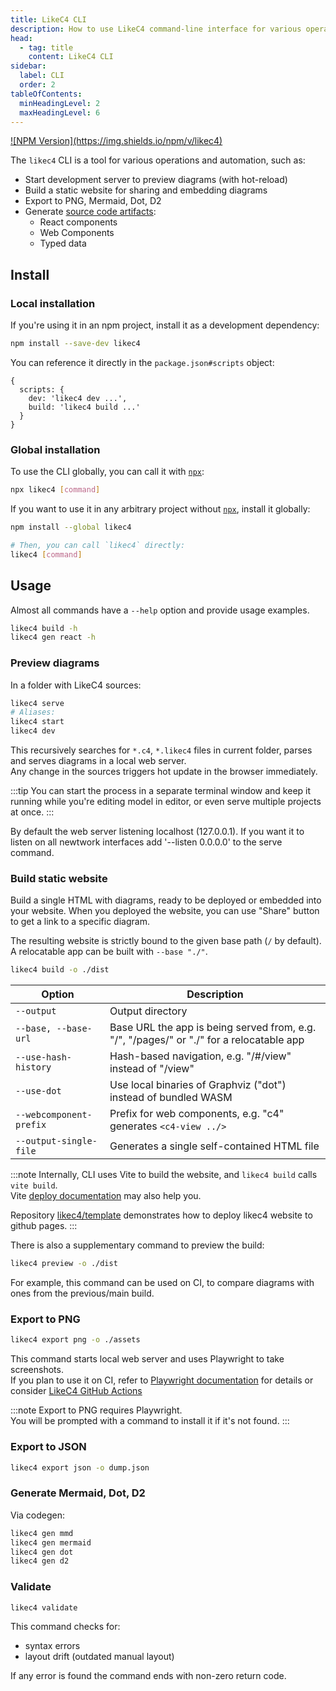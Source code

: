 ```yaml
---
title: LikeC4 CLI
description: How to use LikeC4 command-line interface for various operations and automation.
head:
  - tag: title
    content: LikeC4 CLI
sidebar:
  label: CLI
  order: 2
tableOfContents:
  minHeadingLevel: 2
  maxHeadingLevel: 6  
---
```



<p>
<a href="https://www.npmjs.com/package/likec4" target="_blank">![NPM Version](https://img.shields.io/npm/v/likec4)</a>
</p>

The `likec4` CLI is a tool for various operations and automation, such as:

- Start development server to preview diagrams (with hot-reload)
- Build a static website for sharing and embedding diagrams
- Export to PNG, Mermaid, Dot, D2
- Generate [source code artifacts](/tooling/code-generation/react/):
  - React components
  - Web Components
  - Typed data

## Install

### Local installation

If you're using it in an npm project, install it as a development dependency:

```sh npm2yarn
npm install --save-dev likec4
```

You can reference it directly in the `package.json#scripts` object:

```json5
{
  scripts: {
    dev: 'likec4 dev ...',
    build: 'likec4 build ...'
  }
}
```

### Global installation

To use the CLI globally, you can call it with [`npx`](https://docs.npmjs.com/cli/v10/commands/npx):

```sh
npx likec4 [command]
```

If you want to use it in any arbitrary project without [`npx`](https://docs.npmjs.com/cli/v10/commands/npx), install it globally:

```sh
npm install --global likec4

# Then, you can call `likec4` directly:
likec4 [command]
```                                                     

## Usage

Almost all commands have a `--help` option and provide usage examples.

```sh
likec4 build -h
likec4 gen react -h
```



### Preview diagrams

In a folder with LikeC4 sources:

```sh
likec4 serve
# Aliases:
likec4 start
likec4 dev
```

This recursively searches for `*.c4`, `*.likec4` files in current folder, parses and serves diagrams in a local web server.  
Any change in the sources triggers hot update in the browser immediately.

:::tip
You can start the process in a separate terminal window and keep it running while you're editing model in editor, or even serve multiple projects at once.
:::

<Aside type="caution">
By default the web server listening localhost (127.0.0.1). If you want it to listen on all newtwork interfaces add '--listen 0.0.0.0' to the serve command.
</Aside>

### Build static website

Build a single HTML with diagrams, ready to be deployed or embedded into your website.
When you deployed the website, you can use "Share" button to get a link to a specific diagram.

The resulting website is strictly bound to the given base path (`/` by default).
A relocatable app can be built with `--base "./"`.

```sh
likec4 build -o ./dist
```

| Option                  | Description                                                                                           |
| ----------------------- | ----------------------------------------------------------------------------------------------------- |
| `--output`              | Output directory                                                                                      |
| `--base, --base-url`    | Base URL the app is being served from, e.g. "/", "/pages/" or "./" for a relocatable app              |
| `--use-hash-history`    | Hash-based navigation, e.g. "/#/view" instead of "/view"                                              |
| `--use-dot`             | Use local binaries of Graphviz ("dot") instead of bundled WASM                                        |
| `--webcomponent-prefix` | Prefix for web components, e.g. "c4" generates `<c4-view ../>`                                        |
| `--output-single-file`  | Generates a single self-contained HTML file                                                           |

:::note
Internally, CLI uses Vite to build the website, and `likec4 build` calls `vite build`.  
Vite [deploy documentation](https://vitejs.dev/guide/static-deploy.html) may also help you.

Repository [likec4/template](https://github.com/likec4/template) demonstrates how to deploy likec4 website to github pages.
:::


There is also a supplementary command to preview the build:

```sh
likec4 preview -o ./dist
```

For example, this command can be used on CI, to compare diagrams with ones from the previous/main build.

### Export to PNG

```sh
likec4 export png -o ./assets
```

This command starts local web server and uses Playwright to take screenshots.  
If you plan to use it on CI, refer to [Playwright documentation](https://playwright.dev/docs/ci) for details
or consider [LikeC4 GitHub Actions](/tooling/github)

:::note
Export to PNG requires Playwright.  
You will be prompted with a command to install it if it's not found.
:::

### Export to JSON

```sh
likec4 export json -o dump.json
```

### Generate Mermaid, Dot, D2

Via codegen:

```sh
likec4 gen mmd
likec4 gen mermaid
likec4 gen dot
likec4 gen d2
```

<LinkCard
  title="Generate components"
  description="Learn how to generate React and Web Components"
  href="/tooling/code-generation/react/"
/>

### Validate

```sh
likec4 validate
```

This command checks for:
- syntax errors 
- layout drift (outdated manual layout)

If any error is found the command ends with non-zero return code.
